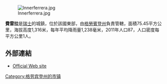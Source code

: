 [[Image:Innerferrera.jpg|right]]

'''費雷拉'''是[[瑞士|瑞士]]的城鎮，位於該國東部，由[[格勞賓登州|格勞賓登州]]負責管轄，面積75.45平方公里，海拔高度1,316米，每年平均降雨量1,238毫米，2011年人口87，人口密度每平方公里1人。

==外部連結==
* [http://www.ferrera.ch Official Web site] {{Wayback|url=http://www.ferrera.ch/ |date=20110706232006 }}

{{Switzerland-geo-stub}}
[[Category:格劳宾登州的市镇|Category:格劳宾登州的市镇]]